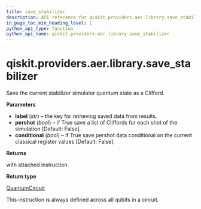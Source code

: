 ```yaml
---
title: save_stabilizer
description: API reference for qiskit.providers.aer.library.save_stabilizer
in_page_toc_min_heading_level: 1
python_api_type: function
python_api_name: qiskit.providers.aer.library.save_stabilizer
---
```


# qiskit.providers.aer.library.save\_stabilizer

<Function id="qiskit.providers.aer.library.save_stabilizer" name="save_stabilizer" isDedicatedPage={true} github="https://github.com/qiskit/qiskit-aer/tree/stable/0.9/qiskit/providers/aer/library/save_instructions/save_stabilizer.py" signature="save_stabilizer(self, label='stabilizer', pershot=False, conditional=False)">
  Save the current stabilizer simulator quantum state as a Clifford.

  **Parameters**

  *   **label** (*str*) – the key for retrieving saved data from results.
  *   **pershot** (*bool*) – if True save a list of Cliffords for each shot of the simulation \[Default: False].
  *   **conditional** (*bool*) – if True save pershot data conditional on the current classical register values \[Default: False].

  **Returns**

  with attached instruction.

  **Return type**

  [QuantumCircuit](qiskit.circuit.QuantumCircuit "qiskit.circuit.QuantumCircuit")

  <Admonition title="Note" type="note">
    This instruction is always defined across all qubits in a circuit.
  </Admonition>
</Function>

